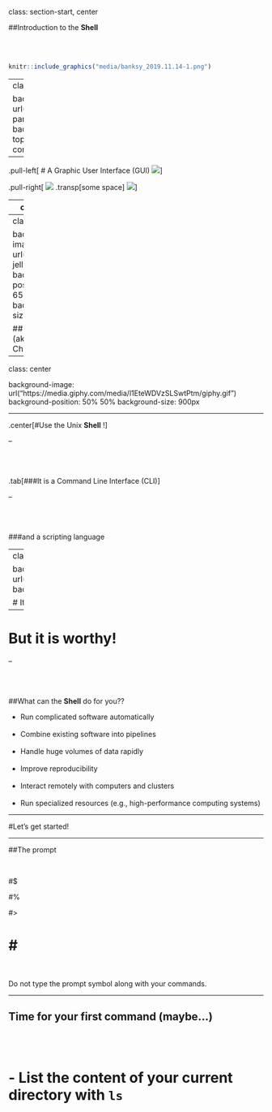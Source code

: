 class: section-start, center

##Introduction to the **Shell**

<br/><br/>

```r
knitr::include_graphics("media/banksy_2019.11.14-1.png")
```

---
class: center

background-image: url("media/computer-parts.jpg")
background-position: top
background-size: contain

---

.pull-left[
# A Graphic User Interface (GUI)
![](media/gui-ubuntu.png)
]


.pull-right[
![](media/gui-windows8.png)
.transp[some space]
![](media/gui-osx.png)
]


---
class: center

background-image: url("https://media.giphy.com/media/12Um5HJXAnXGNy/giphy.gif")
background-position: 50% 65%
background-size: 700px 

## This is Nelle (aka Sandy Cheeks)

---
class: center

background-image: url("media/nelle-jellyfish.jpg")
background-position: 50% 65%
background-size: 480px 

## This is Nelle (aka Sandy Cheeks)

---
class: center

background-image: url("https://media.giphy.com/media/l1EteWDVzSLSwtPtm/giphy.gif")
background-position: 50% 50%
background-size: 900px 

---

.center[#Use the Unix **Shell** !]

--

<br/><br/>

.tab[###It is a Command Line Interface (CLI)]


--

<br/><br/>

###and a scripting language

---
class: center

background-image: url("https://media.giphy.com/media/iH8CH8tg1AG3LGxTyJ/giphy.gif")
background-position: 50% 70%
background-size: 800px 

# It will take time and effort to learn **Shell** commands and vocabulary...

---

# But it is worthy!

--

<br/><br/>

##What can the **Shell** do for you??

- Run complicated software automatically
<br/><br/>
- Combine existing software into pipelines
<br/><br/>
- Handle huge volumes of data rapidly
<br/><br/>
- Improve reproducibility
<br/><br/>
- Interact remotely with computers and clusters
<br/><br/>
- Run specialized resources (e.g., high-performance computing systems)

---

#Let's get started!

---

##The prompt

<br/>

#$ 

#%

#>

<h1>#</h1>

<br/>

Do not type the prompt symbol along with your commands.

---

## Time for your first command (maybe...)


<br/><br/>


# - List the content of your current directory with `ls`


